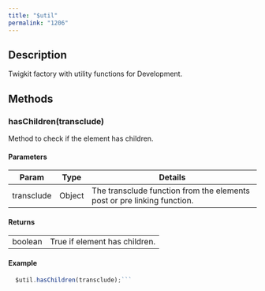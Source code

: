 ```yaml
---
title: "$util"
permalink: "1206"
---
```


## Description

Twigkit factory with utility functions for Development.

## Methods

### hasChildren(transclude)

  Method to check if the element has children.

  #### Parameters

  | Param | Type | Details |
  | --- | --- | --- |
  | transclude | Object | The transclude function from the elements post or pre linking function. |

  #### Returns

  |  |  |
  | --- | --- |
  | boolean | True if element has children. |

  #### Example

```js
  $util.hasChildren(transclude);```
